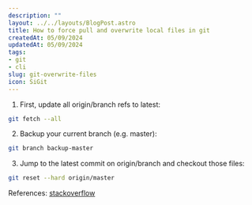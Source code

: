 ```yaml
---
description: ""
layout: ../../layouts/BlogPost.astro
title: How to force pull and overwrite local files in git
createdAt: 05/09/2024
updatedAt: 05/09/2024
tags:
- git
- cli
slug: git-overwrite-files
icon: SiGit
---
```


1. First, update all origin/branch refs to latest:

```bash
git fetch --all
```

2. Backup your current branch (e.g. master):

```bash
git branch backup-master
```

3. Jump to the latest commit on origin/branch and checkout those files:

```bash
git reset --hard origin/master
```

References:
[stackoverflow](https://stackoverflow.com/a/8888015)
